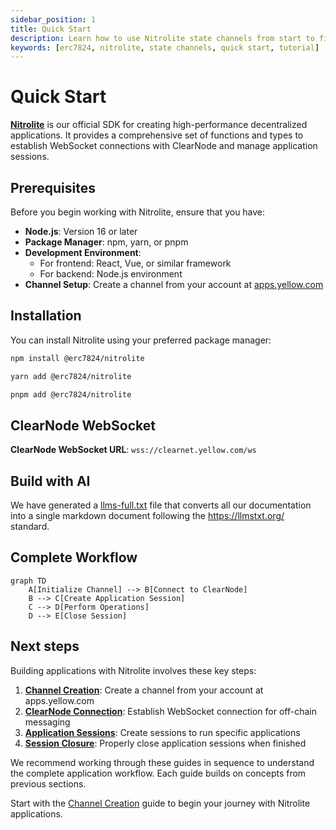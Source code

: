 ```yaml
---
sidebar_position: 1
title: Quick Start
description: Learn how to use Nitrolite state channels from start to finish.
keywords: [erc7824, nitrolite, state channels, quick start, tutorial]
---
```



# Quick Start

**[Nitrolite](https://www.npmjs.com/package/@erc7824/nitrolite)** is our official SDK for creating high-performance decentralized applications. It provides a comprehensive set of functions and types to establish WebSocket connections with ClearNode and manage application sessions.

## Prerequisites

Before you begin working with Nitrolite, ensure that you have:

- **Node.js**: Version 16 or later
- **Package Manager**: npm, yarn, or pnpm
- **Development Environment**: 
  - For frontend: React, Vue, or similar framework
  - For backend: Node.js environment
- **Channel Setup**: Create a channel from your account at [apps.yellow.com](https://apps.yellow.com)

## Installation

You can install Nitrolite using your preferred package manager:

<Tabs>
  <TabItem value="npm" label="npm">

  ```bash
  npm install @erc7824/nitrolite
  ```

  </TabItem>
  <TabItem value="yarn" label="yarn">

  ```bash
  yarn add @erc7824/nitrolite
  ```

  </TabItem>
  <TabItem value="pnpm" label="pnpm">

  ```bash
  pnpm add @erc7824/nitrolite
  ```

  </TabItem>
</Tabs>


## ClearNode WebSocket

**ClearNode WebSocket URL**: `wss://clearnet.yellow.com/ws`


## Build with AI
We have generated a [llms-full.txt](https://erc7824.org/llms-full.txt) file that converts all our documentation into a single markdown document following the https://llmstxt.org/ standard.



## Complete Workflow

```mermaid
graph TD
    A[Initialize Channel] --> B[Connect to ClearNode]
    B --> C[Create Application Session]
    C --> D[Perform Operations]
    D --> E[Close Session]
```

## Next steps

Building applications with Nitrolite involves these key steps:

1. **[Channel Creation](initializing_channel)**: Create a channel from your account at apps.yellow.com
2. **[ClearNode Connection](connect_to_the_clearnode)**: Establish WebSocket connection for off-chain messaging
3. **[Application Sessions](application_session)**: Create sessions to run specific applications
4. **[Session Closure](close_session)**: Properly close application sessions when finished

We recommend working through these guides in sequence to understand the complete application workflow. Each guide builds on concepts from previous sections.

Start with the [Channel Creation](initializing_channel) guide to begin your journey with Nitrolite applications.
